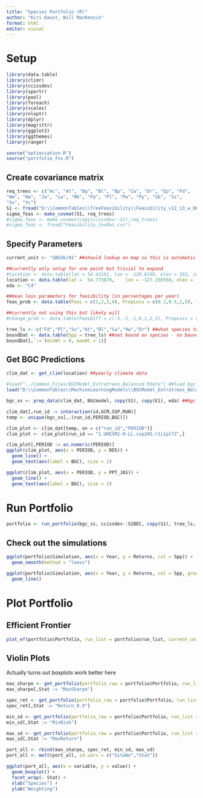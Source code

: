 ```yaml
---
title: "Species Portfolio (R)"
author: "Kiri Daust, Will MacKenzie"
format: html
editor: visual
---
```


# Setup

```r
library(data.table)
library(climr)
library(ccissdev)
library(sportr)
library(pool)
library(foreach)
library(scales)
library(nloptr)
library(dplyr)
library(magrittr)
library(ggplot2)
library(ggthemes)
library(ranger)

source("optimisation.R")
source("portfolio_fns.R")
```

## Create covariance matrix

```r
req_trees <- c("Ac", "At", "Bg", "Bl", "Bp", "Cw", "Dr", "Ep", "Fd", 
"Hm", "Hw", "Jw", "Lw", "Mb", "Pa", "Pl", "Pw", "Py", "Sb", "Ss", 
"Sx", "Yc")
S1 <- fread("D:\\CommonTables\\TreeFeasibility\\Feasibility_v12_13_w_OHR.csv")
sigma_feas <- make_covmat(S1, req_trees)
#sigma_feas <- make_covmat(copy(ccissdev::S1),req_trees)
#sigma_feas <- fread("Feasibility_CovMat.csv")
```

## Specify Parameters

```r
current_unit <- "SBSdk/01" ##should lookup on map so this is automatic

##currently only setup for one point but trivial to expand
#location <- data.table(lat = 54.43161,	lon = -128.6196, elev =	163, id = 1)
location <- data.table(lat =  54.773879,	lon = -127.156558, elev =	500, id = 1)
eda <- "C4"

##mean loss parameters for feasibility (in percentages per year)
feas_prob <- data.table(Feas = c(1,2,3,4), PropLoss = c(0.1,0.5,2,5), "NoMort" = c(95,85,60,40))

##currently not using this but likely will
#change_prob <- data.table(FeasDiff = c(-3,-2,-1,0,1,2,3), PropLoss = c(0,0,0,0,1,1,1))

tree_ls <- c("Fd","Pl","Sx","At","Bl","Cw","Hw","Dr") ##what species to include
boundDat <- data.table(Spp = tree_ls) ##set bound on species - no bounds by default
boundDat[,`:=`(minWt = 0, maxWt = 1)]

```

## Get BGC Predictions

```r
clim_dat <- get_clim(location) ##yearly climate data

#load("../Common_Files/BGCModel_Extratrees_Balanced.Rdata") ##load bgc model
load("D:\\CommonTables\\MachineLearningModels\\BGCModel_Extratrees_Balanced.Rdata") ##load bgc model

bgc_ss <- prep_data(clim_dat, BGCmodel, copy(S1), copy(E1), eda) ##bgc predictions

clim_dat[,run_id := interaction(id,GCM,SSP,RUN)]
temp <- unique(bgc_ss[,.(run_id,PERIOD,BGC)])

clim_plot <- clim_dat[temp, on = c("run_id","PERIOD")]
clim_plot <- clim_plot[run_id == "1.UKESM1-0-LL.ssp245.r1i1p1f2",]

clim_plot[,PERIOD := as.numeric(PERIOD)]
ggplot(clim_plot, aes(x = PERIOD, y = DD5)) +
  geom_line() +
  geom_text(aes(label = BGC), size = 2)

ggplot(clim_plot, aes(x = PERIOD, y = PPT_JAS)) +
  geom_line() +
  geom_text(aes(label = BGC), size = 2)
```

# Run Portfolio

```r
portfolio <- run_portfolio(bgc_ss, ccissdev::SIBEC, copy(S1), tree_ls, feas_prob, sigma = NULL) ##sigma = NULL calculate covariance on simulations; set sigma = sigma_feas (calculated above) to use specific covariance matrix
```

## Check out the simulations

```r
ggplot(portfolio$Simulation, aes(x = Year, y = Returns, col = Spp)) +
  geom_smooth(method = "loess")
```

```r
ggplot(portfolio$Simulation, aes(x = Year, y = Returns, col = Spp, group = interaction(It, Spp))) +
  geom_line()
```

# Plot Portfolio

## Efficient Frontier

```r
plot_ef(portfolio$Portfolio, run_list = portfolio$run_list, current_unit = current_unit, returnValue = 0.9)
```

## Violin Plots

Actually turns out boxplots work better here

```r
max_sharpe <- get_portfolio(portfolio_raw = portfolio$Portfolio, run_list = portfolio$run_list, what = "Sharpe")
max_sharpe[,Stat := "MaxSharpe"]

spec_ret <- get_portfolio(portfolio_raw = portfolio$Portfolio, run_list = portfolio$run_list, what = "Return", return_value = 0.9)
spec_ret[,Stat := "Return_0.9"]

min_sd <- get_portfolio(portfolio_raw = portfolio$Portfolio, run_list = portfolio$run_list, what = "MinSd")
min_sd[,Stat := "MinRisk"]

max_sd <- get_portfolio(portfolio_raw = portfolio$Portfolio, run_list = portfolio$run_list, what = "MaxSd")
max_sd[,Stat := "MaxReturn"]

port_all <- rbind(max_sharpe, spec_ret, min_sd, max_sd)
port_all <- melt(port_all, id.vars = c("SiteNo","Stat"))

ggplot(port_all, aes(x = variable, y = value)) +
  geom_boxplot() +
  facet_wrap(~ Stat) +
  xlab("Species") +
  ylab("Weighting")
```
